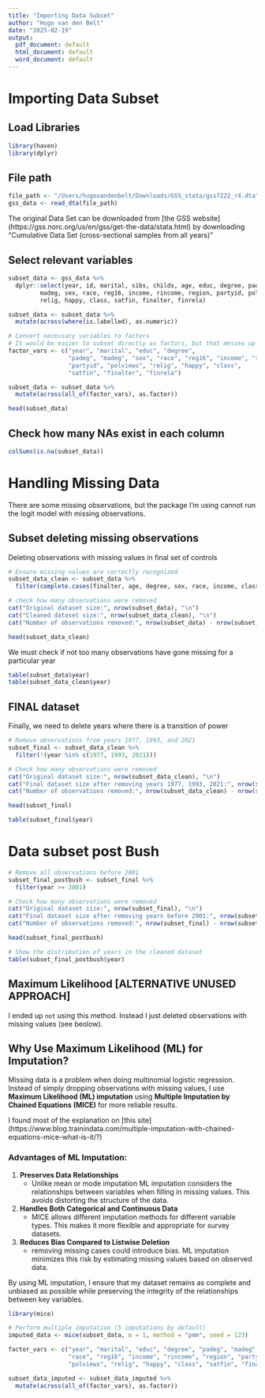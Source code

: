 ```yaml
---
title: "Importing Data Subset"
author: "Hugo van den Belt"
date: "2025-02-19"
output:
  pdf_document: default
  html_document: default
  word_document: default
---
```


# Importing Data Subset

## Load Libraries
```r
library(haven)
library(dplyr)
```


## File path
```r
file_path <- "/Users/hugovandenbelt/Downloads/GSS_stata/gss7222_r4.dta"
gss_data <- read_dta(file_path)
```


The original Data Set can be downloaded from [the GSS website] (https://gss.norc.org/us/en/gss/get-the-data/stata.html) by downloading "Cumulative Data Set (cross-sectional samples from all years)"

## Select relevant variables
```r
subset_data <- gss_data %>%
  dplyr::select(year, id, marital, sibs, childs, age, educ, degree, padeg, 
         madeg, sex, race, reg16, income, rincome, region, partyid, polviews, 
         relig, happy, class, satfin, finalter, finrela)

subset_data <- subset_data %>%
  mutate(across(where(is.labelled), as.numeric))

# Convert necessary variables to factors
# It would be easier to subset directly as factors, but that messes up the NA observations, hence this workaround
factor_vars <- c("year", "marital", "educ", "degree", 
                 "padeg", "madeg", "sex", "race", "reg16", "income", "rincome", "region", 
                 "partyid", "polviews", "relig", "happy", "class", 
                 "satfin", "finalter", "finrela")

subset_data <- subset_data %>%
  mutate(across(all_of(factor_vars), as.factor))

head(subset_data)
```

## Check how many NAs exist in each column
```r
colSums(is.na(subset_data))
```

# Handling Missing Data

There are some missing observations, but the package I'm using cannot run the logit model with missing observations. 

## Subset deleting missing observations

Deleting observations with missing values in final set of controls

```r
# Ensure missing values are correctly recognized
subset_data_clean <- subset_data %>%
  filter(complete.cases(finalter, age, degree, sex, race, income, class))

# check how many observations were removed
cat("Original dataset size:", nrow(subset_data), "\n")
cat("Cleaned dataset size:", nrow(subset_data_clean), "\n")
cat("Number of observations removed:", nrow(subset_data) - nrow(subset_data_clean), "\n")

head(subset_data_clean)

```


We must check if not too many observations have gone missing for a particular year

```r
table(subset_data$year)
table(subset_data_clean$year)
```

## FINAL dataset

Finally, we need to delete years where there is a transition of power

```r
# Remove observations from years 1977, 1993, and 2021
subset_final <- subset_data_clean %>%
  filter(!(year %in% c(1977, 1993, 2021)))

# Check how many observations were removed
cat("Original dataset size:", nrow(subset_data_clean), "\n")
cat("Final dataset size after removing years 1977, 1993, 2021:", nrow(subset_final), "\n")
cat("Number of observations removed:", nrow(subset_data_clean) - nrow(subset_final), "\n")

head(subset_final)

table(subset_final$year)

```

# Data subset post Bush
```r
# Remove all observations before 2001
subset_final_postbush <- subset_final %>%
  filter(year >= 2001)

# Check how many observations were removed
cat("Original dataset size:", nrow(subset_final), "\n")
cat("Final dataset size after removing years before 2001:", nrow(subset_final_postbush), "\n")
cat("Number of observations removed:", nrow(subset_final) - nrow(subset_final_postbush), "\n")

head(subset_final_postbush)

# Show the distribution of years in the cleaned dataset
table(subset_final_postbush$year)

```



## Maximum Likelihood [ALTERNATIVE UNUSED APPROACH]

I ended up `not` using this method. Instead I just deleted observations with missing values (see beolow).

## Why Use Maximum Likelihood (ML) for Imputation?

Missing data is a problem when doing multinomial logistic regression. Instead of simply dropping observations with missing values, I use **Maximum Likelihood (ML) imputation** using **Multiple Imputation by Chained Equations (MICE)** for more reliable results.

I found most of the explanation on [this site] (https://www.blog.trainindata.com/multiple-imputation-with-chained-equations-mice-what-is-it/?)

### **Advantages of ML Imputation:**
1. **Preserves Data Relationships**  
   - Unlike mean or mode imputation ML imputation considers the relationships between variables when filling in missing values. This avoids distorting the structure of the data.

2. **Handles Both Categorical and Continuous Data**  
   - MICE allows different imputation methods for different variable types. This makes it more flexible and appropriate for survey datasets.

3. **Reduces Bias Compared to Listwise Deletion**  
   - removing missing cases could introduce bias. ML imputation minimizes this risk by estimating missing values based on observed data.

By using ML imputation, I ensure that my dataset remains as complete and unbiased as possible while preserving the integrity of the relationships between key variables.


```r
library(mice)   

# Perform multiple imputation (5 imputations by default)
imputed_data <- mice(subset_data, m = 1, method = "pmm", seed = 123)

```

```r
factor_vars <- c("year", "marital", "educ", "degree", "padeg", "madeg", "sex", 
                 "race", "reg16", "income", "rincome", "region", "partyid", 
                 "polviews", "relig", "happy", "class", "satfin", "finalter", "finrela")

subset_data_imputed <- subset_data_imputed %>%
  mutate(across(all_of(factor_vars), as.factor))

```






